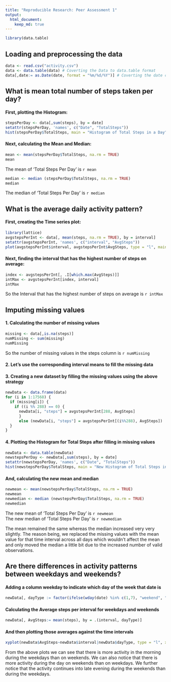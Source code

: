 ```yaml
---
title: "Reproducible Research: Peer Assessment 1"
output: 
  html_document:
    keep_md: true
---
```


```r
library(data.table)
```

## Loading and preprocessing the data

```r
data <- read.csv("activity.csv")
data <- data.table(data) # Coverting the Data to data.table format
data[,date:= as.Date(date, format = "%m/%d/%Y")] # Coverting the date column from Char to Date format
```


## What is mean total number of steps taken per day?
#### First, plotting the Histogram:
```r
stepsPerDay <- data[,sum(steps), by = date]
setattr(stepsPerDay, 'names', c("Date", "TotalSteps"))
hist(stepsPerDay$TotalSteps, main = "Histogram of Total Steps in a Day", xlab = "Total Steps in a Day")
```

#### Next, calculating the Mean and Median:
```r
mean <- mean(stepsPerDay$TotalSteps, na.rm = TRUE)
mean
```

The mean of 'Total Steps Per Day' is `r mean`

```r
median <- median (stepsPerDay$TotalSteps, na.rm = TRUE)
median
```

The median of 'Total Steps Per Day' is `r median`

## What is the average daily activity pattern?

#### First, creating the Time series plot:
```r
library(lattice)
avgstepsPerInt <- data[, mean(steps, na.rm = TRUE), by = interval]
setattr(avgstepsPerInt, 'names', c("interval", "AvgSteps"))
plot(avgstepsPerInt$interval, avgstepsPerInt$AvgSteps, type = "l", main = "Time series Plot", ylab = " Avg Steps", xlab = "Time Interval")
```

#### Next, finding the interval that has the highest number of steps on average:
```r
index <- avgstepsPerInt[, .I[which.max(AvgSteps)]]
intMax <- avgstepsPerInt[index, interval]
intMax
```

So the Interval that has the highest number of steps on average is `r intMax`   

## Imputing missing values

#### 1. Calculating the number of missing values
```r
missing <- data[,is.na(steps)]
numMissing <- sum(missing)
numMissing
```

So the number of missing values in the steps column is `r numMissing`

#### 2. Let's use  the  corresponding interval  means to fill the missing data

#### 3. Creating a new dataset by filling the missing values using the above strategy
```r
newData <- data.frame(data)
for (i in 1:17568) {
  if (missing[i]) {
    if ((i %% 288) == 0) {
      newData[i, "steps"] = avgstepsPerInt[288, AvgSteps]
      }
      else (newData[i, "steps"] = avgstepsPerInt[(i%%288), AvgSteps])
  }
}
```

#### 4. Plotting the Histogram for Total Steps after filling in missing values

```r
newData <- data.table(newData)
newstepsPerDay <- newData[,sum(steps), by = date]
setattr(newstepsPerDay, 'names', c("Date", "TotalSteps"))
hist(newstepsPerDay$TotalSteps, main = "New Histogram of Total Steps in a Day", xlab = "Total Steps in a Day")
```

#### And, calculating the new mean and median
```r
newmean <- mean(newstepsPerDay$TotalSteps, na.rm = TRUE)
newmean
newmedian <- median (newstepsPerDay$TotalSteps, na.rm = TRUE)
newmedian
```

The new mean of 'Total Steps Per Day' is `r newmean`  
The new median of 'Total Steps Per Day' is `r newmedian`

The mean remained the same whereas the median increased very very slightly. The reason being, we replaced the missing values with the mean value for that time interval across all days which wouldn't affect the mean and only moved the median a little bit due to the increased number of valid observations.

## Are there differences in activity patterns between weekdays and weekends?

#### Adding a column weekday to indicate which day of the week that date is

```r
newData[, dayType := factor(ifelse(wday(date) %in% c(1,7), "weekend", "weekday"))]
```

#### Calculating the Average steps per interval for weekdays and weekends 
```r
newData[, AvgSteps:= mean(steps), by = .(interval, dayType)]
```

#### And then plotting those averages against the time intervals
```r
xyplot(newData$AvgSteps~newData$interval|newData$dayType, type = "l", xlab = "Time Interval", ylab = "Average Steps", layout = c(1,2))
```

From the above plots we can see that there is more activity in the morning during the weekdays than on weekends. We can also notice that there is more activity during the day on weekends than on weekdays. We further notice that the activity continues into late evening during the weekends than during the weekdays.